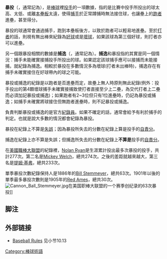 '''暴投'''（'''{{lang|en|Wild Pitch}}'''，通常記為'''{{lang|en|WP}}'''），是[[棒球|棒球]]裡[[投手|投手]]的一項數據，指的是比賽中投手所投出的球太高、太低、或離[[本壘板|本壘板]]太遠，使得[[捕手|捕手]]於正常蹲捕時無法接住球，也讓壘上的[[跑者|跑者]]進壘，甚至得分。

暴投的球通常會通過捕手，跑到本壘板後方，以致於跑者可以輕易地進壘。至於[[打者|打者]]的話，則視有無出棒來紀錄為[[好球|好球]]或是[[壞球|壞球]]，如果該球為第三個好球，則打者亦可以進壘。

另一個跟暴投相關的數據是'''捕逸'''（'''{{lang|en|Passed Ball}}'''，通常記為'''{{lang|en|PB}}'''）。'''捕逸'''和暴投指的其實是同一個情況：捕手未能確實接捕投手所投出的球。如果認定該球捕手應可以接捕而未能接捕，就紀錄為捕逸。相較於暴投在多數情況多為壞球(打者未出棒時)，捕逸存在有捕手未確實接住在好球帶內的球之可能。

暴投或捕逸的紀錄是以跑者是否進壘而定，故壘上無人時原則無此紀錄(例外：投手投出的第4顆壞球捕手未確實接捕致使打者直接至少上二壘，為交代打者上二壘而必須加記暴投或捕逸)；如果跑者有2~3位但只有1位進壘時，仍記為暴投或捕逸；如捕手未確實將球接住但無跑者進壘時，則不記暴投或捕逸。

負責判斷暴投或捕逸的是官方[[紀錄員|紀錄員]]。如果不確定的話，通常會給予有利於捕手的判定。也就是說大多數的情況都會紀錄為暴投。

暴投在紀錄上不算是[[失誤_(棒球)|失誤]]；因為暴投所失去的分數在紀錄上算是投手的[[自責分|自責分]]。

捕逸在紀錄上亦不算是失誤；但捕逸所失去的分數在紀錄上'''不算是'''投手的[[自責分|自責分]]。

在[[美國職棒大聯盟|美國職棒大聯盟]]的紀錄裡，[[Nolan_Ryan|Nolan Ryan]]是生涯累計投出最多次暴投的投手，共計277次。第二名是[[Mickey_Welch|Mickey Welch]]，總共274次。之後的差距就越來越大，第三名是[[提姆·基弗|提姆·基弗]]，總共233次。

單季暴投次數紀錄保持人是1886年的[[Bill_Stemmeyer|Bill Stemmeyer]]，總共63次。1901年以後的單季最多暴投次數則是1905年的[[Red_Ames|Red Ames]]，總共30次。
[[File:Cannon_Ball_Stemmeyer.jpg|right]]在美国职棒大联盟的一个赛季创纪录的63次暴投]]

== 脚注 ==
{{Reflist}}

== 外部链接 ==
{{台灣棒球維基館}}
*[http://mlb.mlb.com/mlb/downloads/y2007/10_the_official_scorer.pdf Baseball Rules] {{Wayback|url=http://mlb.mlb.com/mlb/downloads/y2007/10_the_official_scorer.pdf |date=20131023163322 }}{{en}} 见小节10.13

{{棒球統計}}

[[Category:棒球術語|Category:棒球術語]]

{{baseball-stub}}